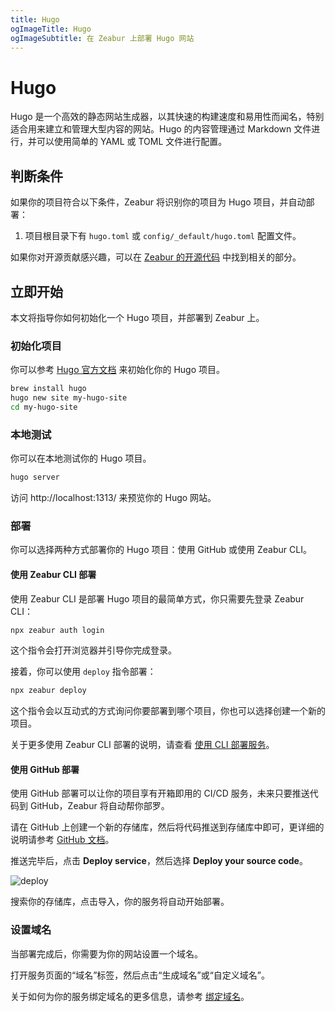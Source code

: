 ```yaml
---
title: Hugo
ogImageTitle: Hugo
ogImageSubtitle: 在 Zeabur 上部署 Hugo 网站
---
```


# Hugo

Hugo 是一个高效的静态网站生成器，以其快速的构建速度和易用性而闻名，特别适合用来建立和管理大型内容的网站。Hugo 的内容管理通过 Markdown 文件进行，并可以使用简单的 YAML 或 TOML 文件进行配置。

## 判断条件

如果你的项目符合以下条件，Zeabur 将识别你的项目为 Hugo 项目，并自动部署：

1. 项目根目录下有 `hugo.toml` 或 `config/_default/hugo.toml` 配置文件。

如果你对开源贡献感兴趣，可以在 [Zeabur 的开源代码](https://github.com/zeabur) 中找到相关的部分。

## 立即开始

本文将指导你如何初始化一个 Hugo 项目，并部署到 Zeabur 上。

### 初始化项目

你可以参考 [Hugo 官方文档](https://gohugo.io/getting-started/) 来初始化你的 Hugo 项目。

```bash
brew install hugo
hugo new site my-hugo-site
cd my-hugo-site
```

### 本地测试

你可以在本地测试你的 Hugo 项目。

```bash
hugo server
```

访问 http://localhost:1313/ 来预览你的 Hugo 网站。

### 部署

你可以选择两种方式部署你的 Hugo 项目：使用 GitHub 或使用 Zeabur CLI。

#### 使用 Zeabur CLI 部署

使用 Zeabur CLI 是部署 Hugo 项目的最简单方式，你只需要先登录 Zeabur CLI：

```bash
npx zeabur auth login
```

这个指令会打开浏览器并引导你完成登录。

接着，你可以使用 `deploy` 指令部署：

```bash
npx zeabur deploy
```

这个指令会以互动式的方式询问你要部署到哪个项目，你也可以选择创建一个新的项目。

关于更多使用 Zeabur CLI 部署的说明，请查看 [使用 CLI 部署服务](../deploy/deploy-with-cli)。

#### 使用 GitHub 部署

使用 GitHub 部署可以让你的项目享有开箱即用的 CI/CD 服务，未来只要推送代码到 GitHub，Zeabur 将自动帮你部罗。

请在 GitHub 上创建一个新的存储库，然后将代码推送到存储库中即可，更详细的说明请参考 [GitHub 文档](https://docs.github.com/en/github/importing-your-projects-to-github/adding-an-existing-project-to-github-using-the-command-line)。

推送完毕后，点击 **Deploy service**，然后选择 **Deploy your source code**。

![deploy](/deploy/common/select-service.en-US.png)

搜索你的存储库，点击导入，你的服务将自动开始部署。

### 设置域名

当部署完成后，你需要为你的网站设置一个域名。

打开服务页面的“域名”标签，然后点击“生成域名”或“自定义域名”。

关于如何为你的服务绑定域名的更多信息，请参考 [绑定域名](../deploy/domain-binding)。
